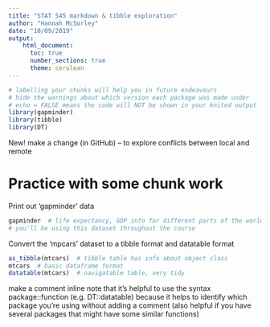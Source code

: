 ---
title: "STAT 545 markdown & tibble exploration"
author: "Hannah McSorley"
date: "10/09/2019"
output: 
    html_document:
      toc: true
      number_sections: true
      theme: cerulean
---

```{r load_packages, warning = FALSE, echo = FALSE}
# labelling your chunks will help you in future endeavours
# hide the warnings about which version each package was made under
# echo = FALSE means the code will NOT be shown in your knited output
library(gapminder)
library(tibble)
library(DT)
```
New! make a change (in GitHub) -- to explore conflicts between local and remote 

# Practice with some chunk work
Print out 'gapminder' data

```{r dataset}
gapminder  # life expectancy, GDP info for different parts of the world
# you'll be using this dataset throughout the course
```

Convert the 'mpcars' dataset to a tibble format and datatable format

```{r}
as_tibble(mtcars)  # tibble table has info about object class
mtcars  # basic dataframe format
datatable(mtcars)  # navigatable table, very tidy
```

make a comment inline
<!--this is an inline comment-->
note that it's helpful to use the syntax package::function (e.g. DT::datatable) because it helps to identify which package you're using without adding a comment (also helpful if you have several packages that might have some similar functions)
